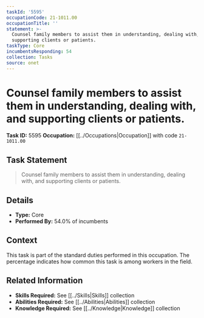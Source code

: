 ```yaml
---
taskId: '5595'
occupationCode: 21-1011.00
occupationTitle: ''
statement: >-
  Counsel family members to assist them in understanding, dealing with, and
  supporting clients or patients.
taskType: Core
incumbentsResponding: 54
collection: Tasks
source: onet
---
```

# Counsel family members to assist them in understanding, dealing with, and supporting clients or patients.

**Task ID:** 5595
**Occupation:** [[../Occupations|Occupation]] with code `21-1011.00`

## Task Statement

> Counsel family members to assist them in understanding, dealing with, and supporting clients or patients.

## Details

- **Type:** Core
- **Performed By:** 54.0% of incumbents

## Context

This task is part of the standard duties performed in this occupation. The percentage indicates how common this task is among workers in the field.

## Related Information

- **Skills Required:** See [[../Skills|Skills]] collection
- **Abilities Required:** See [[../Abilities|Abilities]] collection
- **Knowledge Required:** See [[../Knowledge|Knowledge]] collection
